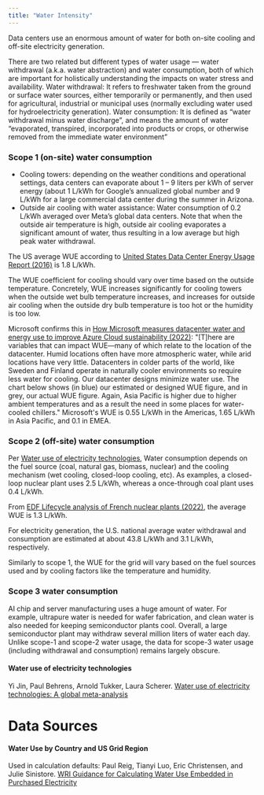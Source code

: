 ```yaml
---
title: "Water Intensity"
---
```


Data centers use an enormous amount of water for both on-site cooling and off-site electricity generation.

There are two related but different types of water usage — water withdrawal (a.k.a. water abstraction) and water consumption, both of which are important for holistically understanding the impacts on water stress and availability. Water withdrawal: It refers to freshwater taken from the ground or surface water sources, either temporarily or permanently, and then used for agricultural, industrial or municipal uses (normally excluding water used for hydroelectricity generation). Water consumption: It is defined as “water withdrawal minus water discharge”, and means the amount of water “evaporated, transpired, incorporated into products or crops, or otherwise removed from the immediate water environment”

### Scope 1 (on-site) water consumption
- Cooling towers: depending on the weather conditions and operational settings, data centers can evaporate about 1 – 9 liters per kWh of server energy (about 1 L/kWh for Google’s annualized global number and 9 L/kWh for a large commercial data center during the summer in Arizona.
- Outside air cooling with water assistance: Water consumption of 0.2 L/kWh averaged over Meta’s global data centers. Note that when the outside air temperature is high, outside air cooling evaporates a significant amount of water, thus resulting in a low average but high peak water withdrawal.

The US average WUE according to [United States Data Center Energy Usage Report (2016)](https://eta.lbl.gov/publications/united-states-data-center-energy) is 1.8 L/kWh.

The WUE coefficient for cooling should vary over time based on the outside temperature. Concretely, WUE increases significantly for cooling towers when the outside wet bulb temperature increases, and increases for outside air cooling when the outside dry bulb temperature is too hot or the humidity is too low.

Microsoft confirms this in [How Microsoft measures datacenter water and energy use to improve Azure Cloud sustainability (2022)](https://azure.microsoft.com/en-us/blog/how-microsoft-measures-datacenter-water-and-energy-use-to-improve-azure-cloud-sustainability/): "[T]here are variables that can impact WUE—many of which relate to the location of the datacenter. Humid locations often have more atmospheric water, while arid locations have very little. Datacenters in colder parts of the world, like Sweden and Finland operate in naturally cooler environments so require less water for cooling. Our datacenter designs minimize water use. The chart below shows (in blue) our estimated or designed WUE figure, and in grey, our actual WUE figure. Again, Asia Pacific is higher due to higher ambient temperatures and as a result the need in some places for water-cooled chillers." Microsoft's WUE is 0.55 L/kWh in the Americas, 1.65 L/kWh in Asia Pacific, and 0.1 in EMEA.

### Scope 2 (off-site) water consumption
Per [Water use of electricity technologies](https://www.sciencedirect.com/science/article/pii/S1364032119305994?via%3Dihub), Water consumption depends on the fuel source (coal, natural gas, biomass, nuclear) and the cooling mechanism (wet cooling, closed-loop cooling, etc). As examples, a closed-loop nuclear plant uses 2.5 L/kWh, whereas a once-through coal plant uses 0.4 L/kWh.

From [EDF Lifecycle analysis of French nuclear plants (2022)](https://www.edf.fr/sites/groupe/files/2022-06/edfgroup_acv-4_etude_20220616.pdf), the average WUE is 1.3 L/kWh.

For electricity generation, the U.S. national average water withdrawal and consumption are estimated at about 43.8 L/kWh and 3.1 L/kWh, respectively.

Similarly to scope 1, the WUE for the grid will vary based on the fuel sources used and by cooling factors like the temperature and humidity.

### Scope 3 water consumption
AI chip and server manufacturing uses a huge amount of water. For example, ultrapure water is needed for wafer fabrication, and clean water is also needed for keeping semiconductor plants cool. Overall, a large semiconductor plant may withdraw several million liters of water each day. Unlike scope-1 and scope-2 water usage, the data for scope-3 water usage (including withdrawal and consumption) remains largely obscure.

#### Water use of electricity technologies
Yi Jin, Paul Behrens, Arnold Tukker, Laura Scherer. [Water use of electricity technologies: A global meta-analysis](https://www.sciencedirect.com/science/article/pii/S1364032119305994?via%3Dihub)

# Data Sources

#### Water Use by Country and US Grid Region
Used in calculation defaults: Paul Reig, Tianyi Luo, Eric Christensen, and Julie Sinistore. [WRI Guidance for Calculating Water Use Embedded in Purchased Electricity](https://files.wri.org/d8/s3fs-public/guidance-calculating-water-use-embedded-purchased-electricity_0.pdf)
